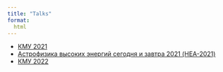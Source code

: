 ```yaml
---
title: "Talks"
format:
  html
---
```


-   [КМУ 2021](https://uskovgs.github.io/KMU-2021)
-   [Астрофизика высоких энергий сегодня и завтра 2021 (HEA-2021)](https://uskovgs.github.io/HEA-2021)
-   [КМУ 2022](https://github.com/uskovgs/KMU-2022)


